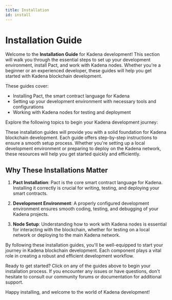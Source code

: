 ```yaml
---
title: Installation
id: install
---
```



<head>
  <title>Installation Guide</title>
  <meta name="description" content="Learn how to install Pact, set up your development environment, and work with Kadena nodes for blockchain development." />
</head>

# Installation Guide

Welcome to the **Installation Guide** for Kadena development! This section will walk you through the essential steps to set up 
your development environment, install Pact, and work with Kadena nodes. Whether you're a beginner or an experienced developer, 
these guides will help you get started with Kadena blockchain development.

These guides cover:

- Installing Pact, the smart contract language for Kadena
- Setting up your development environment with necessary tools and configurations
- Working with Kadena nodes for testing and deployment

Explore the following topics to begin your Kadena development journey:

<CustomDocCardList />

These installation guides will provide you with a solid foundation for Kadena blockchain development. Each guide offers 
step-by-step instructions to ensure a smooth setup process. Whether you're setting up a local development environment or 
preparing to deploy on the Kadena network, these resources will help you get started quickly and efficiently.

## Why These Installations Matter

1. **Pact Installation**: Pact is the core smart contract language for Kadena. Installing it correctly is crucial for 
writing, testing, and deploying your smart contracts.

2. **Development Environment**: A properly configured development environment ensures smooth coding, testing, and 
debugging of your Kadena projects.

3. **Node Setup**: Understanding how to work with Kadena nodes is essential for interacting with the blockchain, whether 
for testing on a local network or deploying to the main Kadena network.

By following these installation guides, you'll be well-equipped to start your journey in Kadena blockchain development. 
Each component plays a vital role in creating a robust and efficient development workflow.

Ready to get started? Click on any of the guides above to begin your installation process. If you encounter any issues or 
have questions, don't hesitate to consult our community forums or documentation for additional support.

Happy installing, and welcome to the world of Kadena development!
